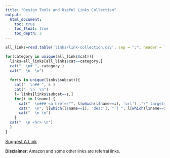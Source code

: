 ```yaml
---
title: "Design Tools and Useful Links Collection"
output:
  html_document:
    toc: true  
    toc_float: true
    toc_depth: 2
---
```





```r


all_links=read.table('links/link-collection.csv', sep = ";", header = T, stringsAsFactors = F)

for(category in unique(all_links$cat)){
  links=all_links[all_links$cat==category,]
  cat("  \n# ", category ) 
  cat("  \n  \n")
  
  for(s in unique(links$subcat)){
    cat("  \n## ", s ) 
    cat("  \n  \n")
    l= links[links$subcat==s,]
    for(i in l$name) {
      cat("  \n### <a href=\"", l[which(l$name==i), 'url'] ,"\" target=\"_blank\">", i ,"</a>") 
      cat("  \n", l[which(l$name==i), 'desc'], " | ", l[which(l$name==i), 'url'])
      cat("  \n \n")
    }
  cat("  \n <hr> \n")
  }
}

```









<div align="right">
<a href="mailto:info@enricomacholdt.de?subject=[DesignBasics]%20Link%20Suggestion" class="btn btn-primary" align="right">Suggest A Link</a>
</div>


<font size="2"><b> Disclaimer: </b> Amazon and some other links are referral links.</font>

